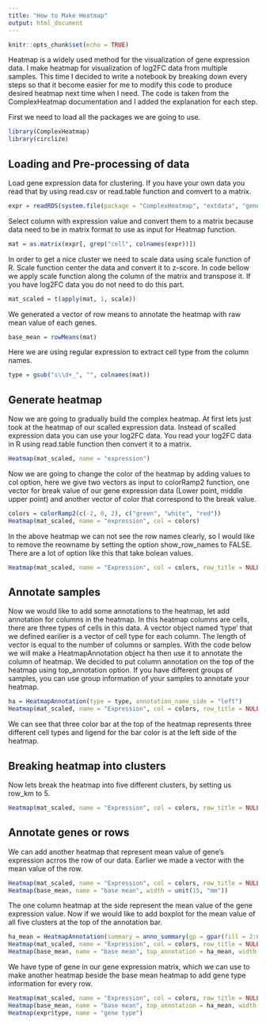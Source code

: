 ```yaml
---
title: "How to Make Heatmap"
output: html_document
---
```


```r
knitr::opts_chunk$set(echo = TRUE)
```

Heatmap is a widely used method for the visualization of gene expression data. I make heatmap for visualization of log2FC data from multiple samples. This time I decided to write a notebook by breaking down every steps so that it become easier for me to modify this code to produce desired heatmap next time when I need. The code is taken from the ComplexHeatmap documentation and I added the explanation for each step.

First we need to load all the packages we are going to use. 

```r
library(ComplexHeatmap)
library(circlize)
```

## Loading and Pre-processing of data
Load gene expression data for clustering. If you have your own data you read that by using read.csv or read.table function and comvert to a matrix.

```r
expr = readRDS(system.file(package = "ComplexHeatmap", "extdata", "gene_expression.rds"))
```
Select column with expression value and convert them to a matrix because data need to be in matrix format to use as input for Heatmap function.

```r
mat = as.matrix(expr[, grep("cell", colnames(expr))])
```

In order to get a nice cluster we need to scale data using scale function of R. Scale function center the data and convert it to z-score. In code bellow we apply scale function along the column of the matrix and transpose it. If you have log2FC data you do not need to do this part.

```r
mat_scaled = t(apply(mat, 1, scale))
```
We generated a vector of row means to annotate the heatmap with raw mean value of each genes.
```r
base_mean = rowMeans(mat)
```

Here we are using regular expression to extract cell type from the column names.
```r
type = gsub("s\\d+_", "", colnames(mat))
```

## Generate heatmap

Now we are going to gradually build the complex heatmap. At first lets just took at the heatmap of our scalled expression data. Instead of scalled expression data you can use your log2FC data. You read your log2FC data in R using read.table function then convert it to a matrix. 

```r
Heatmap(mat_scaled, name = "expression")
```

Now we are going to change the color of the heatmap by adding values to col option, here we give two vectors as input to colorRamp2 function, one vector for break value of our gene expression data (Lower point, middle upper point) and another vector of color that correspond to the break value.
```r
colors = colorRamp2(c(-2, 0, 2), c("green", "white", "red"))
Heatmap(mat_scaled, name = "expression", col = colors)
```

In the above heatmap we can not see the row names clearly, so I would like to remove the reowname by setting the option show_row_names to FALSE. There are a lot of option like this that take bolean values.

```R
Heatmap(mat_scaled, name = "Expression", col = colors, row_title = NULL, show_row_dend = FALSE, show_row_names = FALSE)
```

## Annotate samples
Now we would like to add some annotations to the heatmap, let add annotation for columns in the heatmap. In this heatmap columns are cells, there are three types of cells in this data.  A vector object named 'type' that we defined earilier is a vector of cell type for each column. The length of vector is equal to the number of columns or samples. With the code below we will make a HeatmapAnnotation object ha then use it to annotate the column of heatmap. We decided to put column annotation on the top of the heatmap using top_annotation option. If you have different groups of samples, you can use group information of your samples to annotate your heatmap.

```r
ha = HeatmapAnnotation(type = type, annotation_name_side = "left")
Heatmap(mat_scaled, name = "Expression", col = colors, row_title = NULL, show_row_dend = FALSE, show_row_names = FALSE, top_annotation = ha)
```

We can see that three color bar at the top of the heatmap represents three different cell types and ligend for the bar color is at the left side of the heatmap.

## Breaking heatmap into clusters
Now lets break the heatmap into five different clusters, by setting us row_km to 5. 

```r
Heatmap(mat_scaled, name = "Expression", col = colors, row_title = NULL, show_row_dend = FALSE, show_row_names = FALSE, top_annotation = ha, row_km = 5)
```

## Annotate genes or rows
We can add another heatmap that represent mean value of gene's expression acrros the row of our data. Earlier we made a vector with the mean value of the row. 

```r
Heatmap(mat_scaled, name = "Expression", col = colors, row_title = NULL, show_row_dend = FALSE, show_row_names = FALSE, top_annotation = ha, row_km = 5) +
Heatmap(base_mean, name = "base mean", width = unit(15, "mm"))
```

The one column heatmap at the side represent the mean value of the gene expression value. Now if we would like to add boxplot for the mean value of all five clusters at the top of the annotation bar. 

```r
ha_mean = HeatmapAnnotation(summary = anno_summary(gp = gpar(fill = 2:6), height = unit(2, "cm")))
Heatmap(mat_scaled, name = "Expression", col = colors, row_title = NULL, show_row_dend = FALSE, show_row_names = FALSE, top_annotation = ha, row_km = 5) +
Heatmap(base_mean, name = "base mean", top_annotation = ha_mean, width = unit(15, "mm"))
```

We have type of gene in our gene expression matrix, which we can use to make another heatmap beside the base mean heatmap to add gene type information for every row. 
```r
Heatmap(mat_scaled, name = "Expression", col = colors, row_title = NULL, show_row_dend = FALSE, show_row_names = FALSE, top_annotation = ha, row_km = 5) +
Heatmap(base_mean, name = "base mean", top_annotation = ha_mean, width = unit(15, "mm")) +
Heatmap(expr$type, name = "gene type")
```



















